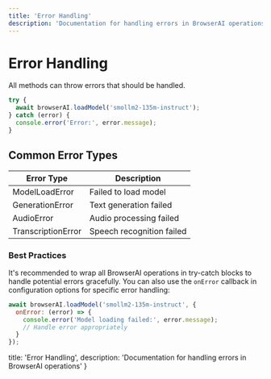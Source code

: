 ```yaml
---
title: 'Error Handling'
description: 'Documentation for handling errors in BrowserAI operations'
---
```


# Error Handling

All methods can throw errors that should be handled.

```javascript copy
try {
  await browserAI.loadModel('smollm2-135m-instruct');
} catch (error) {
  console.error('Error:', error.message);
}
```

## Common Error Types

| Error Type | Description |
|------------|-------------|
| ModelLoadError | Failed to load model |
| GenerationError | Text generation failed |
| AudioError | Audio processing failed |
| TranscriptionError | Speech recognition failed |

### Best Practices

It's recommended to wrap all BrowserAI operations in try-catch blocks to handle potential errors gracefully. You can also use the `onError` callback in configuration options for specific error handling:

```javascript copy
await browserAI.loadModel('smollm2-135m-instruct', {
  onError: (error) => {
    console.error('Model loading failed:', error.message);
    // Handle error appropriately
  }
});
```

  title: 'Error Handling',
  description: 'Documentation for handling errors in BrowserAI operations'
}